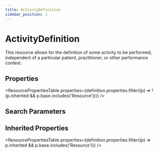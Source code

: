 ```yaml
---
title: ActivityDefinition
sidebar_position: 1
---
```



# ActivityDefinition

This resource allows for the definition of some activity to be performed, independent of a particular patient, practitioner, or other performance context.

## Properties

<ResourcePropertiesTable properties={definition.properties.filter((p) => !(p.inherited && p.base.includes('Resource')))} />

## Search Parameters

<SearchParamsTable searchParams={definition.searchParameters} />

## Inherited Properties

<ResourcePropertiesTable properties={definition.properties.filter((p) => p.inherited && p.base.includes('Resource'))} />


